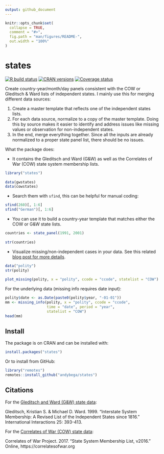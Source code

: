 ```yaml
---
output: github_document
---
```


<!-- README.md is generated from README.Rmd. Please edit that file -->

```r
knitr::opts_chunk$set(
  collapse = TRUE,
  comment = "#>",
  fig.path = "man/figures/README-",
  out.width = "100%"
)
```

# states

<!-- badges: start -->
[![R build status](https://github.com/andybega/states/workflows/R-CMD-check/badge.svg)](https://github.com/andybega/states/actions)
[![CRAN versions](http://www.r-pkg.org/badges/version/states)](https://cran.r-project.org/package=states)
[![Coverage status](https://codecov.io/gh/andybega/states/branch/master/graph/badge.svg)](https://codecov.io/github/andybega/states?branch=master)
<!-- badges: end -->

Create country-year/month/day panels consistent with the COW or Gleditsch & Ward lists of independent states. I mainly use this for merging different data sources: 

1. Create a master template that reflects one of the independent states lists. 
2. For each data source, normalize to a copy of the master template. Doing this by source makes it easier to identify and address issues like missing values or observation for non-independent states. 
3. In the end, merge everything together. Since all the inputs are already normalized to a proper state panel list, there should be no issues.

What the package does:

- It contains the Gleditsch and Ward (G&W) as well as the Correlates of War (COW) state system membership lists. 
```r
library("states")
    
data(gwstates)
data(cowstates)
```

- Search them with `sfind`, this can be helpful for manual coding:

```r
sfind(260)[, 1:6]
sfind("German")[, 1:6]
```

- You can use it to build a country-year template that matches either the COW or G&W state lists. 
```r
countries <- state_panel(1991, 2001)
    
str(countries)
```

- Visualize missing/non-independent cases in your data. See this related [blog post for more details](https://www.andybeger.com/2016/09/14/data-management-and-missing-data/).

```r
data("polity")
str(polity)
    
plot_missing(polity, x = "polity", ccode = "ccode", statelist = "COW")
```

For the underlying data (missing info requires date input):

```r
polity$date <- as.Date(paste0(polity$year, "-01-01"))
mm <- missing_info(polity, x = "polity", ccode = "ccode", 
                   time = "date", period = "year",
                   statelist = "COW")
head(mm)
```

## Install

The package is on CRAN and can be installed with:

```r
install.packages("states")
```

Or to install from GitHub:

```r
library("remotes")
remotes::install_github("andybega/states")
```

## Citations

For the [Gleditsch and Ward (G&W) state data](http://privatewww.essex.ac.uk/~ksg/statelist.html):

Gleditsch, Kristian S. & Michael D. Ward. 1999. "Interstate System Membership: A Revised List of the Independent States since 1816." International Interactions 25: 393-413.

For the [Correlates of War (COW) state data](https://correlatesofwar.org/data-sets/state-system-membership):

Correlates of War Project. 2017. "State System Membership List, v2016." Online, https://correlatesofwar.org



